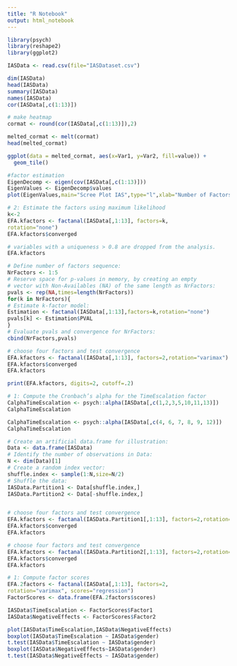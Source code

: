```yaml
---
title: "R Notebook"
output: html_notebook
---
```


```r
library(psych)
library(reshape2)
library(ggplot2)

IASData <- read.csv(file="IASDataset.csv")
```


```r
dim(IASData)
head(IASData)
summary(IASData)
names(IASData)
cor(IASData[,c(1:13)])

# make heatmap
cormat <- round(cor(IASData[,c(1:13)]),2)

melted_cormat <- melt(cormat)
head(melted_cormat)

ggplot(data = melted_cormat, aes(x=Var1, y=Var2, fill=value)) + 
  geom_tile()

```

```r
#factor estimation
EigenDecomp <- eigen(cov(IASData[,c(1:13)]))
EigenValues <- EigenDecomp$values
plot(EigenValues,main="Scree Plot IAS",type="l",xlab="Number of Factors",ylab="Eigen Values")
```

```r
# 2: Estimate the factors using maximum likelihood
k<-2
EFA.kfactors <- factanal(IASData[,1:13], factors=k,
rotation="none")
EFA.kfactors$converged

# variables with a uniqueness > 0.8 are dropped from the analysis.
EFA.kfactors 
```

```r
# Define number of factors sequence:
NrFactors <- 1:5
# Reserve space for p-values in memory, by creating an empty
# vector with Non-Availables (NA) of the same length as NrFactors:
pvals <- rep(NA,times=length(NrFactors))
for(k in NrFactors){
# Estimate k-factor model:
Estimation <- factanal(IASData[,1:13],factors=k,rotation="none")
pvals[k] <- Estimation$PVAL
}
# Evaluate pvals and convergence for NrFactors:
cbind(NrFactors,pvals)

# choose four factors and test convergence
EFA.kfactors <- factanal(IASData[,1:13], factors=2,rotation="varimax")
EFA.kfactors$converged
EFA.kfactors
```

```r
print(EFA.kfactors, digits=2, cutoff=.2)
```

```r

# 1: Compute the Cronbach’s alpha for the TimeEscalation factor
CalphaTimeEscalation <- psych::alpha(IASData[,c(1,2,3,5,10,11,13)])
CalphaTimeEscalation
```
```r

CalphaTimeEscalation <- psych::alpha(IASData[,c(4, 6, 7, 8, 9, 12)])
CalphaTimeEscalation
```
```r
# Create an artificial data.frame for illustration:
Data <- data.frame(IASData)
# Identify the number of observations in Data:
N <- dim(Data)[1]
# Create a random index vector:
shuffle.index <- sample(1:N,size=N/2)
# Shuffle the data:
IASData.Partition1 <- Data[shuffle.index,]
IASData.Partition2 <- Data[-shuffle.index,]


# choose four factors and test convergence
EFA.kfactors <- factanal(IASData.Partition1[,1:13], factors=2,rotation="varimax")
EFA.kfactors$converged
EFA.kfactors

# choose four factors and test convergence
EFA.kfactors <- factanal(IASData.Partition2[,1:13], factors=2,rotation="varimax")
EFA.kfactors$converged
EFA.kfactors
```

```r
# 1: Compute factor scores
EFA.2factors <- factanal(IASData[,1:13], factors=2,
rotation="varimax", scores="regression")
FactorScores <- data.frame(EFA.2factors$scores)

IASData$TimeEscalation <- FactorScores$Factor1
IASData$NegativeEffects <- FactorScores$Factor2

plot(IASData$TimeEscalation,IASData$NegativeEffects)
boxplot(IASData$TimeEscalation ~ IASData$gender)
t.test(IASData$TimeEscalation ~ IASData$gender)
boxplot(IASData$NegativeEffects~IASData$gender)
t.test(IASData$NegativeEffects ~ IASData$gender)
```

